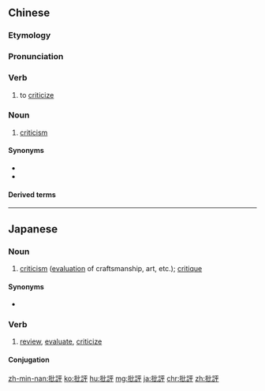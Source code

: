 {{also|批评}}
==Chinese==
{{zh-forms|s=批评}}

===Etymology===
{{rfe|zh}}

===Pronunciation===
{{zh-pron
|m=pīpíng,tl=y
|c=pai1 ping4
|h=pfs=phî-phìn
|mn=qz,tw,xm:phoe-phêng/twvk,zz:phe-phêng
|ma=y
|cat=v,n
}}

===Verb===
{{zh-verb}}

# to [[criticize]]
#: {{zh-x|歡迎 批評 指正|your comments are appreciated}}

===Noun===
{{zh-noun}}

# [[criticism]]

====Synonyms====
* {{zh-l|批判}}
* {{zh-l|評論}}

====Derived terms====
{{zh-der|自我批評}}

{{zh-cat|Beginning}}

----

==Japanese==
{{ja-kanjitab|ひ|ひょう|yomi=on}}

===Noun===
{{ja-noun|ひひょう}}

# [[criticism]] ([[evaluation]] of craftsmanship, art, etc.); [[critique]]

====Synonyms====
* {{ja-r|評論|ひょうろん}}

===Verb===
{{ja-verb-suru|ひひょう}}
# [[review]], [[evaluate]], [[criticize]]

====Conjugation====
{{ja-suru|ひひょう}}

[[zh-min-nan:批評]]
[[ko:批評]]
[[hu:批評]]
[[mg:批評]]
[[ja:批評]]
[[chr:批評]]
[[zh:批評]]